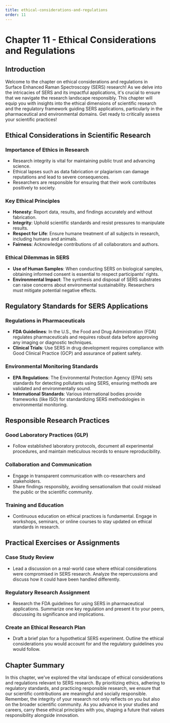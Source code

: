 ```yaml
---
title: ethical-considerations-and-regulations
order: 11
---
```


# Chapter 11 - Ethical Considerations and Regulations

## Introduction
Welcome to the chapter on ethical considerations and regulations in Surface Enhanced Raman Spectroscopy (SERS) research! As we delve into the intricacies of SERS and its impactful applications, it's crucial to ensure that we navigate the research landscape responsibly. This chapter will equip you with insights into the ethical dimensions of scientific research and the regulatory framework guiding SERS applications, particularly in the pharmaceutical and environmental domains. Get ready to critically assess your scientific practices!

## Ethical Considerations in Scientific Research

### Importance of Ethics in Research
- Research integrity is vital for maintaining public trust and advancing science.
- Ethical lapses such as data fabrication or plagiarism can damage reputations and lead to severe consequences.
- Researchers are responsible for ensuring that their work contributes positively to society.

### Key Ethical Principles
- **Honesty**: Report data, results, and findings accurately and without fabrication.
- **Integrity**: Uphold scientific standards and resist pressures to manipulate results.
- **Respect for Life**: Ensure humane treatment of all subjects in research, including humans and animals.
- **Fairness**: Acknowledge contributions of all collaborators and authors.

### Ethical Dilemmas in SERS
- **Use of Human Samples**: When conducting SERS on biological samples, obtaining informed consent is essential to respect participants’ rights.
- **Environmental Impact**: The synthesis and disposal of SERS substrates can raise concerns about environmental sustainability. Researchers must mitigate potential negative effects.

## Regulatory Standards for SERS Applications

### Regulations in Pharmaceuticals
- **FDA Guidelines**: In the U.S., the Food and Drug Administration (FDA) regulates pharmaceuticals and requires robust data before approving any imaging or diagnostic techniques.
- **Clinical Trials**: Use SERS in drug development requires compliance with Good Clinical Practice (GCP) and assurance of patient safety.

### Environmental Monitoring Standards
- **EPA Regulations**: The Environmental Protection Agency (EPA) sets standards for detecting pollutants using SERS, ensuring methods are validated and environmentally sound.
- **International Standards**: Various international bodies provide frameworks (like ISO) for standardizing SERS methodologies in environmental monitoring.

## Responsible Research Practices

### Good Laboratory Practices (GLP)
- Follow established laboratory protocols, document all experimental procedures, and maintain meticulous records to ensure reproducibility.

### Collaboration and Communication
- Engage in transparent communication with co-researchers and stakeholders.
- Share findings responsibly, avoiding sensationalism that could mislead the public or the scientific community.

### Training and Education
- Continuous education on ethical practices is fundamental. Engage in workshops, seminars, or online courses to stay updated on ethical standards in research.

## Practical Exercises or Assignments

### Case Study Review
- Lead a discussion on a real-world case where ethical considerations were compromised in SERS research. Analyze the repercussions and discuss how it could have been handled differently.

### Regulatory Research Assignment
- Research the FDA guidelines for using SERS in pharmaceutical applications. Summarize one key regulation and present it to your peers, discussing its significance and implications.

### Create an Ethical Research Plan
- Draft a brief plan for a hypothetical SERS experiment. Outline the ethical considerations you would account for and the regulatory guidelines you would follow.

## Chapter Summary
In this chapter, we've explored the vital landscape of ethical considerations and regulations relevant to SERS research. By prioritizing ethics, adhering to regulatory standards, and practicing responsible research, we ensure that our scientific contributions are meaningful and socially responsible. Remember, the integrity of your research not only reflects on you but also on the broader scientific community. As you advance in your studies and careers, carry these ethical principles with you, shaping a future that values responsibility alongside innovation.